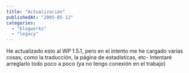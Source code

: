 ```yaml
---
title: "Actualización"
publishedAt: "2005-05-12"
categories: 
  - "blogworks"
  - "legacy"
---
```


He actualizado esto al WP 1.5.1, pero en el intento me he cargado varias cosas, como la traducción, la página de estadísticas, etc- Intentaré arreglarlo todo poco a poco (ya no tengo conexión en el trabajo)
